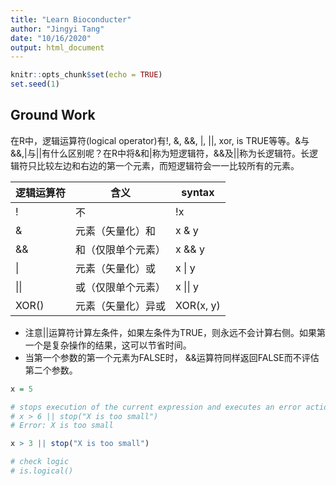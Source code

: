 ```yaml
---
title: "Learn Bioconducter"
author: "Jingyi Tang"
date: "10/16/2020"
output: html_document
---
```


```r

knitr::opts_chunk$set(echo = TRUE)
set.seed(1)

```

## Ground Work

在R中，逻辑运算符(logical operator)有!, &, &&, |, ||, xor, is TRUE等等。&与&&,|与||有什么区别呢？在R中将&和|称为短逻辑符，&&及||称为长逻辑符。长逻辑符只比较左边和右边的第一个元素，而短逻辑符会一一比较所有的元素。

逻辑运算符      |         含义        |    syntax
--------------- | ------------------- | ---------------
!               | 不                  | !x
&               | 元素（矢量化）和    | x & y
&&              | 和（仅限单个元素）  | x && y
\|              | 元素（矢量化）或    | x \| y
\|\|            | 或（仅限单个元素）  | x \|\| y
XOR()           | 元素（矢量化）异或  | XOR(x, y)

* 注意||运算符计算左条件，如果左条件为TRUE，则永远不会计算右侧。如果第一个是复杂操作的结果，这可以节省时间。  
* 当第一个参数的第一个元素为FALSE时， &&运算符同样返回FALSE而不评估第二个参数。

```r

x = 5

# stops execution of the current expression and executes an error action.
# x > 6 || stop("X is too small")
# Error: X is too small

x > 3 || stop("X is too small")

# check logic
# is.logical()

```

